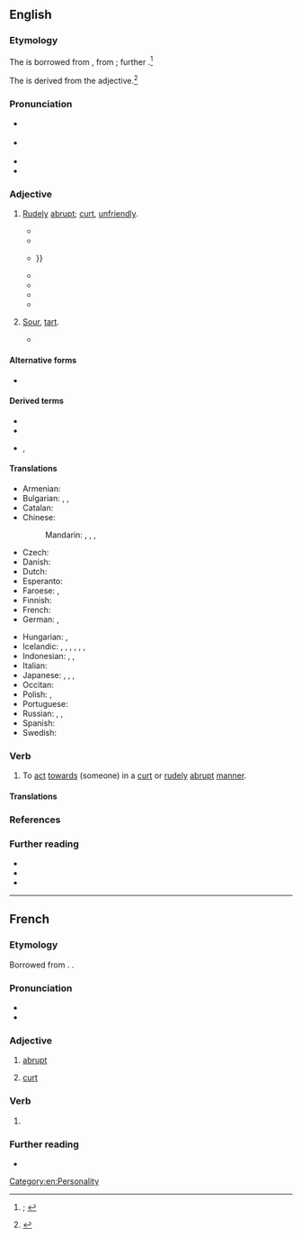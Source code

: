 {{also|Brusque|brusqué}}
==English==
{{was wotd|2022|October|8}}

===Etymology===
The {{glossary|adjective}} is borrowed from {{bor|en|fr|brusque}}, from {{der|en|it|brusco|t=abrupt, sudden, brusque; brisk; eager; sour, tart; unripe; grim-looking}}; further {{unknown|en|etymology unknown}}.<ref>{{R:OED Online|pos=adj|id=23986|date=December 2021|nodot=1}}; {{R:Lexico|pos=adj}}</ref>

The {{glossary|verb}} is derived from the adjective.<ref>{{R:OED Online|pos=v|id=23987|date=September 2018}}</ref>

===Pronunciation===
* {{a|RP}} {{IPA|en|/bɹʊsk/|/bɹuːsk/|/bɹʌsk/}}
* {{a|GA}} {{IPA|en|/bɹʌsk/}}
* {{audio|en|En-us-brusque.ogg|Audio (GA)}}
* {{rhymes|en|ʌsk|s=1}}

===Adjective===
{{en-adj|er|more}}

# [[rudely|Rudely]] [[abrupt#Adjective|abrupt]]; [[curt#Adjective|curt]], [[unfriendly]].
#: {{synonyms|en|offhand}}
#* {{RQ:Disraeli Vivian Grey|volume=I|chapter=Toadeys|pages=244–245|pageref=244|passage="Cynthia Courtown seems as lively as ever," said Miss Gusset. / "Yes, lively enough, but I wish her manner was less '''''brusque'''''." / "'''''Brusque''''' indeed! you may well say to: she nearly pushed me down in the hall; and when I looked as if I thought she might have given me a little more room, she tossed her head and said, "Beg pardon, never saw you!"}}
#* {{RQ:Trollope Doctor Thorne|volume=I|chapter=Dr. Thorne|page=57|passage=He was '''brusque''', authoritative, given to contradiction, rough though never dirty in his personal belongings, and inclined to indulge in a sort of quiet raillery which sometimes was not thoroughly understood.}}
#* {{RQ:Disraeli Lothair|volume=II|chapter=XV|pages=161–162|pageref=161|passage=Whether it were the absence of Theodora or some other cause, he was '''brusk''', ungracious, scowling, and silent, only nodding to the Bishop who benignly saluted him, {{...}}}}
#* {{RQ:Heller Catch-22|chapter=Major —— De Coverley|page=137|passage=He greeted Milo jovially each time they met and, in an excess of contrite generosity, impulsively recommended Major Major for promotion.  The recommendation was rejected at once at Twenty-seventh Air Force Headquarters by ex-P.F.C. Wintergreen, who scribbled a '''brusque''', unsigned reminder that the Army had only one Major Major Major Major and did not intend to lose him by promotion just to please Colonel Cathcart.}}
#* {{quote-web|en|title=No soup for you? Not so fast|work={{w|NBC News}}|archiveurl=https://web.archive.org/web/20220926124531/https://www.nbcnews.com/id/wbna7682705|archivedate=26 September 2022|date=29 April 2005|passage=The '''brusque''' New York chef [Ali Yeganeh] who was lampooned on "{{w|Seinfeld}}" as the "Soup Nazi" plans to open a chain of takeout soup stands across North America. But don’t expect the authentically rude New York treatment.}}
#* {{quote-journal|en|author=Gideon Lewis-Kraus|title=Inside the Crypto World’s Biggest Scandal|magazine=[[w:Wired (magazine)|Wired]]|archiveurl=https://web.archive.org/web/20220711203646/https://www.wired.com/story/tezos-blockchain-love-story-horror-story/|archivedate=11 July 2022|location=San Francisco, Calif.|publisher=[[w:Condé Nast|Condé Nast Publications]]|date=19 June 2018|issn=1059-1028|oclc=24479723|passage=They admired in each other a '''brusque''' self-assurance and artless candor that others often perceived as arrogant.}}
#* {{quote-web|en|author=Alex McLevy|title=''[[w:Game of Thrones|Game Of Thrones]]'' Suffers the Fog of War in the Battle against the Dead (Newbies)|archiveurl=https://web.archive.org/web/20210531120501/https://www.avclub.com/game-of-thrones-suffers-the-fog-of-war-in-the-battle-ag-1834367999|archivedate=31 May 2021|work={{w|The A.V. Club}}|date=28 April 2019|passage=When Dany showed up to throw the Night King off his steed and send him plunging to earth, it was at least a coherent action, which the '''brusque''' dragon-grappling prior to it failed to convey.}}
# {{lb|en|obsolete}} [[sour#Adjective|Sour]], [[tart#Adjective|tart]].
#* {{RQ:Pliny Holland Historie of the World|tome=2|book=XXIII|chapter=The Medecines which Grapes Fresh and New Gathered doe Yeeld.{{nb...|Of Vine Braunches and Cuttings: Of Grape Kernels, and the Cake Remaining after the Presse. Of the Grape Theriace. Of Dried Grapes or Raisins. Of Astaphis: Of Staphis-acre, otherwise Called Pituitaria. Of the Wild Vine Labrusca: Of the Wild Vine both White and Blacke. Of Musts or New Wines. Of Sundrie Kinds of Wine, and of Vinegre.}}|page=152|passage=[T]he thin and '''bruske''' harſh vvine doth nouriſh the bodie leſſe, but yet more agreeable and nutritive it is to the ſtomack.}}

====Alternative forms====
* {{l|en|brusk}} {{qualifier|obsolete}}

====Derived terms====
* {{l|en|brusquely}}
* {{l|en|brusqueness}}
* {{l|en|brusquerie}}, {{l|en|brusquery}}

====Translations====
{{trans-top-also|rudely abrupt|curt|unfriendly}}
* Armenian: {{t+|hy|բռի}}
* Bulgarian: {{t+|bg|безцеремо́нен}}, {{t+|bg|груб}}, {{t+|bg|ря́зък}}
* Catalan: {{t+|ca|brusc}}
* Chinese:
*: Mandarin: {{t+|cmn|粗暴|tr=cūbào}}, {{t+|cmn|唐突|tr=tángtū}}, {{t+|cmn|無禮}}, {{t+|cmn|无礼|tr=wúlǐ}}
* Czech: {{t|cs|bryskní}}
* Danish: {{t|da|brysk}}
* Dutch: {{t+|nl|bruusk}}
* Esperanto: {{t|eo|abrupta}}
* Faroese: {{t|fo|hvassorðaður}}, {{t|fo|kvettorðaður}}
* Finnish: {{t+|fi|töykeä}}
* French: {{t+|fr|brusque}}
* German: {{t+|de|brüsk}}, {{t+|de|brüskierend}}
{{trans-mid}}
* Hungarian: {{t+|hu|durva}}, {{t+|hu|nyers}}
* Icelandic: {{t|is|þurr á manninn}}, {{t|is|byrstur}}, {{t+|is|hranalegur}}, {{t+|is|ruddalegur}}, {{t+|is|stuttaralegur}}, {{t|is|stuttur í spuna}}, {{t|is|þurr á manninn}}
* Indonesian: {{t+|id|hantam kromo}}, {{t+|id|kasar}}, {{t+|id|serampangan}}
* Italian: {{t+|it|brusco}}
* Japanese: , {{t|ja|ぶっきら棒|alt=ぶっきら棒な|tr=ぶっきらぼうな, bukkirabō na}}, {{t+|ja|無礼|alt=無礼な|tr=ぶれいな, burei na}}, {{t|ja|素っ気ない|tr=そっけない, sokkenai}}
* Occitan: {{t+|oc|brusc}}
* Polish: {{t+|pl|opryskliwy}}, {{t+|pl|szorstki}}
* Portuguese: {{t+|pt|brusco}}
* Russian: {{t+|ru|бесцеремо́нный}}, {{t+|ru|гру́бый}}, {{t+|ru|ре́зкий}}
* Spanish: {{t+|es|brusco}}
* Swedish: {{t+|sv|brysk}}
{{trans-bottom}}

===Verb===
{{en-verb}}

# {{lb|en|transitive}} To [[act#Verb|act]] [[towards]] (someone) in a [[curt#Adjective|curt]] or [[rudely]] [[abrupt#Adjective|abrupt]] [[manner#Noun|manner]].

====Translations====
{{trans-top|to act towards (someone) in a curt or rudely abrupt manner}}
{{trans-mid}}
{{trans-bottom}}

===References===
<references/>

===Further reading===
* {{R:Century 1911}}
* {{R:Webster 1913}}
* {{R:OneLook}}

[[Category:en:Personality]]

----

==French==

===Etymology===
Borrowed from {{bor|fr|it|brusco}}. {{doublet|fr|brusc}}.

===Pronunciation===
* {{fr-IPA}}
* {{audio|fr|Fr-brusque.ogg|brusque}}

===Adjective===
{{fr-adj}}

# [[abrupt]] {{gloss|sudden or hasty}}
#: {{syn|fr|abrupt|brutal}}
# [[curt]]

===Verb===
{{head|fr|verb form}}

# {{inflection of|fr|brusquer||1//3|s|pres|ind//sub|;|2|s|impr}}

===Further reading===
* {{R:TLFi}}

{{C|fr|Personality}}